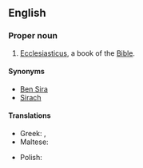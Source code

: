 ==English==
{{book of the Bible|Ben Sira}}

===Proper noun===
{{en-proper noun}}

# {{context|biblical|lang=en}} [[Ecclesiasticus]], a book of the [[Bible]].

====Synonyms====
* [[Ben Sira]]
* [[Sirach]]

====Translations====
{{trans-top|book of the Bible}}
* Greek: {{t|el|Σοφία Σειράχ|}}, {{t|el|Σοφία Ίησου Σειράχ|}}
* Maltese: {{t|mt|Il-Ktieb ta' Bin Sirak}}
{{trans-mid}}
* Polish: {{t|pl|Mądrość Syracha|f}}
{{trans-bottom}}